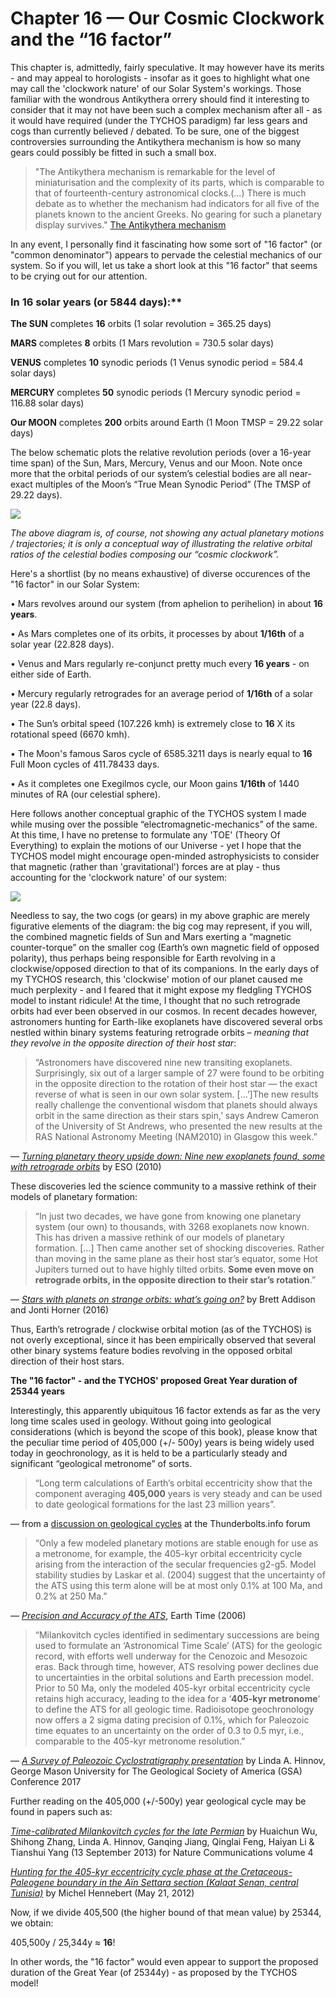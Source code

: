 Chapter 16 — Our Cosmic Clockwork and the “16 factor”
=====================================================

This chapter is, admittedly, fairly speculative. It may however have its merits - and may appeal to horologists - insofar as it goes to highlight what one may call the 'clockwork nature' of our Solar System's workings. Those familiar with the wondrous Antikythera orrery should find it interesting to consider that it may not have been such a complex mechanism after all - as it would have required (under the TYCHOS paradigm) far less gears and cogs than currently believed / debated. To be sure, one of the biggest controversies surrounding the Antikythera mechanism is how so many gears could possibly be fitted in such a small box.

>"The Antikythera mechanism is remarkable for the level of miniaturisation and the complexity of its parts, which is comparable to that of fourteenth-century astronomical clocks.(...) There is much debate as to whether the mechanism had indicators for all five of the planets known to the ancient Greeks. No gearing for such a planetary display survives."
[The Antikythera mechanism](https://en.wikipedia.org/wiki/Antikythera_mechanism)

In any event, I personally find it fascinating how some sort of "16 factor" (or "common denominator") appears to pervade the celestial mechanics of our system. So if you will, let us take a short look at this "16 factor" that seems to be crying out for our attention.       


### In 16 solar years (or 5844 days):**

**The SUN**  completes **16** orbits (1 solar revolution = 365.25 days)

**MARS**  completes **8** orbits (1 Mars revolution = 730.5 solar days)

**VENUS**  completes **10** synodic periods (1 Venus synodic period = 584.4 solar days)

**MERCURY**  completes **50** synodic periods (1 Mercury synodic period = 116.88 solar days)

**Our MOON**  completes **200** orbits around Earth (1 Moon TMSP = 29.22 solar days)

The below schematic plots the relative revolution periods (over a 16-year time span) of the Sun, Mars, Mercury, Venus and our Moon. Note once more that the orbital periods of our system’s celestial bodies are all near-exact multiples of the Moon’s “True Mean Synodic Period” (The TMSP of 29.22 days).

![](https://www.tychos.info/book_imagery/067_16_SOLAR%20YEARS_01.jpg)

_The above diagram is, of course, not showing any actual planetary motions / trajectories; it is only a conceptual way of illustrating the relative orbital ratios of the celestial bodies composing our “cosmic clockwork”._

Here's a shortlist (by no means exhaustive) of diverse occurences of the "16 factor" in our Solar System:

• Mars revolves around our system (from aphelion to perihelion) in about **16 years**.

• As Mars completes one of its orbits, it processes by about **1/16th** of a solar year (22.828 days).

• Venus and Mars regularly re-conjunct pretty much every **16 years** - on either side of Earth.

• Mercury regularly retrogrades for an average period of **1/16th** of a solar year (22.8 days).

• The Sun’s orbital speed (107.226 kmh) is extremely close to **16** X its rotational speed (6670 kmh).

• The Moon's famous Saros cycle of 6585.3211 days is nearly equal to **16** Full Moon cycles of 411.78433 days.

• As it completes one Exegilmos cycle, our Moon gains **1/16th** of 1440 minutes of RA (our celestial sphere).


Here follows another conceptual graphic of the TYCHOS system I made while musing over the possible “electromagnetic-mechanics” of the same. At this time, I have no pretense to formulate any 'TOE' (Theory Of Everything) to explain the motions of our Universe - yet I hope that the TYCHOS model might encourage open-minded astrophysicists to consider that magnetic (rather than 'gravitational') forces are at play - thus accounting for the 'clockwork nature' of our system:  

![](https://www.tychos.info/book_imagery/068_COGS_05.jpg)

Needless to say, the two cogs (or gears) in my above graphic are merely figurative elements of the diagram: the big cog may represent, if you will, the combined magnetic fields of Sun and Mars exerting a “magnetic counter-torque” on the smaller cog (Earth’s own magnetic field of opposed polarity), thus perhaps being responsible for Earth revolving in a clockwise/opposed direction to that of its companions. In the early days of my TYCHOS research, this 'clockwise' motion of our planet caused me much perplexity - and I feared that it might expose my fledgling TYCHOS model to instant ridicule! At the time, I thought that no such retrograde orbits had ever been observed in our cosmos. In recent decades however, astronomers hunting for Earth-like exoplanets have discovered several orbs nestled within binary systems featuring retrograde orbits – _meaning that they revolve in the opposite direction of their host star_:

> “Astronomers have discovered nine new transiting exoplanets. Surprisingly, six out of a larger sample of 27 were found to be orbiting in the opposite direction to the rotation of their host star — the exact reverse of what is seen in our own solar system. \[…’\]The new results really challenge the conventional wisdom that planets should always orbit in the same direction as their stars spin,’ says Andrew Cameron of the University of St Andrews, who presented the new results at the RAS National Astronomy Meeting (NAM2010) in Glasgow this week.”

— _[Turning planetary theory upside down: Nine new exoplanets found, some with retrograde orbits](https://www.tychos.info/citation/073A_Star-spin.htm)_ by ESO (2010)

These discoveries led the science community to a massive rethink of their models of planetary formation:

> “In just two decades, we have gone from knowing one planetary system (our own) to thousands, with 3268 exoplanets now known. This has driven a massive rethink of our models of planetary formation. \[…\] Then came another set of shocking discoveries. Rather than moving in the same plane as their host star’s equator, some Hot Jupiters turned out to have highly tilted orbits. **Some even move on retrograde orbits, in the opposite direction to their star’s rotation**.”

— [_Stars with planets on strange orbits: what’s going on?_](https://www.tychos.info/citation/073B_Strange-orbits.htm) by Brett Addison and Jonti Horner (2016)

Thus, Earth’s retrograde / clockwise orbital motion (as of the TYCHOS) is not overly exceptional, since it has been empirically observed that several other binary systems feature bodies revolving in the opposed orbital direction of their host stars.


**The "16 factor" - and the TYCHOS' proposed Great Year duration of 25344 years**

Interestingly, this apparently ubiquitous 16 factor extends as far as the very long time scales used in geology. Without going into geological considerations (which is beyond the scope of this book), please know that the peculiar time period of 405,000 (+/- 500y) years is being widely used today in geochronology, as it is held to be a particularly steady and significant “geological metronome” of sorts. 

> “Long term calculations of Earth’s orbital eccentricity show that the component averaging **405,000** years is very steady and can be used to date geological formations for the last 23 million years”.

— from a [discussion on geological cycles](https://www.tychos.info/citation/071A_Thunderbolts-info-Eccentricity.pdf) at the Thunderbolts.info forum

> “Only a few modeled planetary motions are stable enough for use as a metronome, for example, the 405-kyr orbital eccentricity cycle arising from the interaction of the secular frequencies g2-g5. Model stability studies by Laskar et al. (2004) suggest that the uncertainty of the ATS using this term alone will be at most only 0.1% at 100 Ma, and 0.2% at 250 Ma.”

— _[Precision and Accuracy of the ATS](https://www.tychos.info/citation/072B_Earth-time.htm)_, Earth Time (2006)

> “Milankovitch cycles identified in sedimentary successions are being used to formulate an ‘Astronomical Time Scale’ (ATS) for the geologic record, with efforts well underway for the Cenozoic and Mesozoic eras. Back through time, however, ATS resolving power declines due to uncertainties in the orbital solutions and Earth precession model. Prior to 50 Ma, only the modeled 405-kyr orbital eccentricity cycle retains high accuracy, leading to the idea for a ‘**405-kyr metronome**‘ to define the ATS for all geologic time. Radioisotope geochronology now offers a 2 sigma dating precision of 0.1%, which for Paleozoic time equates to an uncertainty on the order of 0.3 to 0.5 myr, i.e., comparable to the 405-kyr metronome resolution.”

— _[A Survey of Paleozoic Cyclostratigraphy presentation](https://www.tychos.info/citation/072A_Milankovitch-cycles.htm)_ by Linda A. Hinnov, George Mason University for The Geological Society of America (GSA) Conference 2017

Further reading on the 405,000 (+/-500y) year geological cycle may be found in papers such as:

_[Time-calibrated Milankovitch cycles for the late Permian](https://www.nature.com/articles/ncomms3452)_ by Huaichun Wu, Shihong Zhang, Linda A. Hinnov, Ganqing Jiang, Qinglai Feng, Haiyan Li & Tianshui Yang (13 September 2013) for Nature Communications volume 4

_[Hunting for the 405-kyr eccentricity cycle phase at the Cretaceous-Paleogene boundary in the Aïn Settara section (Kalaat Senan, central Tunisia)](http://paleopolis.rediris.es/cg/CG2012_A05/)_ by Michel Hennebert (May 21, 2012)

Now, if we divide 405,500 (the higher bound of that mean value) by 25344, we obtain:

405,500y / 25,344y ≈ **16**!

In other words, the "16 factor" would even appear to support the proposed duration of the Great Year (of 25344y) - as proposed by the TYCHOS model! 
